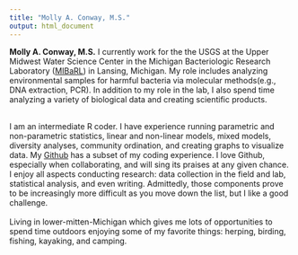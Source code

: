```yaml
---
title: "Molly A. Conway, M.S."
output: html_document
---
```


**Molly A. Conway, M.S.** I currently work for the the USGS at the Upper Midwest Water Science Center in the Michigan Bacteriologic Research Laboratory ([MIBaRL](https://www.usgs.gov/programs/environmental-health-program/science/bacteriological-research-lansing-michigan)) in Lansing, Michigan. My role includes analyzing environmental samples for harmful bacteria via molecular methods(e.g., DNA extraction, PCR). In addition to my role in the lab, I also spend time analyzing a variety of biological data and creating scientific products.
</br>
</br>

I am an intermediate R coder. I have experience running parametric and non-parametric statistics, linear and non-linear models, mixed models, diversity analyses, community ordination, and creating graphs to visualize data. My [Github](https://github.com/MollyARichard) has a subset of my coding experience. I love Github, especially when collaborating, and will sing its praises at any given chance. I enjoy all aspects conducting research: data collection in the field and lab, statistical analysis, and even writing. Admittedly, those components prove to be increasingly more difficult as you move down the list, but I like a good challenge.
</br>
</br>
Living in lower-mitten-Michigan which gives me lots of opportunities to spend time outdoors enjoying some of my favorite things: herping, birding, fishing, kayaking, and camping. </br> </br> </br>
</br>
</br>
